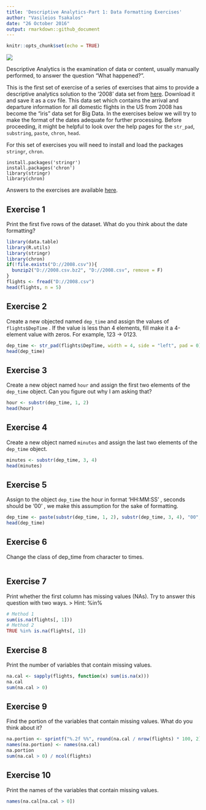 ```yaml
---
title: 'Descriptive Analytics-Part 1: Data Formatting Exercises'
author: "Vasileios Tsakalos"
date: "26 October 2016"
output: rmarkdown::github_document
---
```


```r
knitr::opts_chunk$set(echo = TRUE)
```

![](https://www.r-exercises.com/wnw-images/wp-content/uploads/2016/10/download.jpgmin.jpg)

Descriptive Analytics is the examination of data or content, usually manually performed, to answer the question “What happened?”.  

This is the first set of exercise of a series of exercises that aims to provide a descriptive analytics solution to the ‘2008’ data set from [here](http://stat-computing.org/dataexpo/2009/the-data.html). Download it and save it as a csv file. This data set which contains the arrival and departure information for all domestic flights in the US from 2008 has become the “iris” data set for Big Data. In the exercises below we will try to make the format of the dates adequate for further processing. Before proceeding, it might be helpful to look over the help pages for the `str_pad`, `substring`, `paste`, `chron`, `head`.  

For this set of exercises you will need to install and load the packages `stringr`, `chron`.
```
install.packages('stringr')
install.packages('chron')
library(stringr)
library(chron)
```
Answers to the exercises are available [here](http://www.r-exercises.com/2016/10/26/descriptive-analytics-part-1-data-formatting-solutions/).  


## Exercise 1

Print the first five rows of the dataset. What do you think about the date formatting?  

```r
library(data.table)
library(R.utils)
library(stringr)
library(chron)
if(!file.exists("D://2008.csv")){
  bunzip2("D://2008.csv.bz2", "D://2008.csv", remove = F)
}
flights <- fread("D://2008.csv")
head(flights, n = 5)
```

## Exercise 2

Create a new objected named `dep_time` and assign the values of `flights$DepTime` . If the value is less than 4 elements, fill make it a 4-element value with zeros. For example, 123 -> 0123.  

```r
dep_time <- str_pad(flights$DepTime, width = 4, side = "left", pad = 0)
head(dep_time)
```

## Exercise 3

Create a new object named `hour` and assign the first two elements of the `dep_time` object. Can you figure out why I am asking that?  

```r
hour <- substr(dep_time, 1, 2)
head(hour)
```

## Exercise 4

Create a new object named `minutes` and assign the last two elements of the `dep_time` object.  
 
```r
minutes <- substr(dep_time, 3, 4)
head(minutes)
```

## Exercise 5

Assign to the object `dep_time` the hour in format ‘HH:MM:SS’ , seconds should be ‘00’ , we make this assumption for the sake of formatting.
 
```r
dep_time <- paste(substr(dep_time, 1, 2), substr(dep_time, 3, 4), "00", sep = ":")
head(dep_time)
```

## Exercise 6

Change the class of dep_time from character to times.  
 
```r

```


## Exercise 7

Print whether the first column has missing values (NAs). Try to answer this question with two ways. 
> Hint: %in%  

```r
# Method 1
sum(is.na(flights[, 1]))
# Method 2
TRUE %in% is.na(flights[, 1])
```

## Exercise 8

Print the number of variables that contain missing values.  

```r
na.cal <- sapply(flights, function(x) sum(is.na(x)))
na.cal
sum(na.cal > 0)
```

## Exercise 9

Find the portion of the variables that contain missing values. What do you think about it?  

```r
na.portion <- sprintf("%.2f %%", round(na.cal / nrow(flights) * 100, 2))
names(na.portion) <- names(na.cal)
na.portion
sum(na.cal > 0) / ncol(flights)
```

## Exercise 10

Print the names of the variables that contain missing values.  

```r
names(na.cal[na.cal > 0])
```